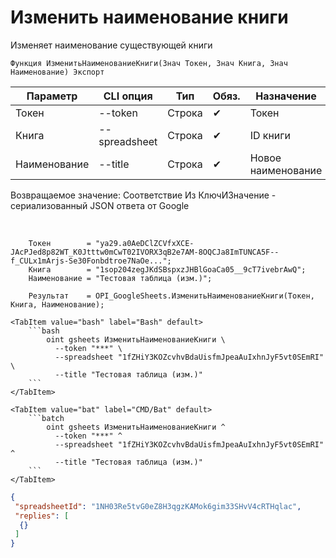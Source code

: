 ﻿---
sidebar_position: 3
---


# Изменить наименование книги
 Изменяет наименование существующей книги



`Функция ИзменитьНаименованиеКниги(Знач Токен, Знач Книга, Знач Наименование) Экспорт`

  | Параметр | CLI опция | Тип | Обяз. | Назначение |
  |-|-|-|-|-|
  | Токен | --token | Строка | &#x2714; | Токен |
  | Книга | --spreadsheet | Строка | &#x2714; | ID книги |
  | Наименование | --title | Строка | &#x2714; | Новое наименование |

  
  Возвращаемое значение:   Соответствие Из КлючИЗначение - сериализованный JSON ответа от Google

<br/>




```bsl title="Пример использования для 1С:Предприятие/OneScript"
    Токен        = "ya29.a0AeDClZCVfxXCE-JAcPJed8p82WT_K0Jtttw0mCwT02IVORX3qB2e7AM-8OQCJa8ImTUNCA5F--f_CULx1mArjs-Se30Fonbdtroe7NaOe...";
    Книга        = "1sop204zegJKdSBspxzJHBlGoaCa05__9cT7ivebrAwQ";
    Наименование = "Тестовая таблица (изм.)";

    Результат    = OPI_GoogleSheets.ИзменитьНаименованиеКниги(Токен, Книга, Наименование);
```
    

 <Tabs>
  
    <TabItem value="bash" label="Bash" default>
        ```bash
            oint gsheets ИзменитьНаименованиеКниги \
              --token "***" \
              --spreadsheet "1fZHiY3KOZcvhvBdaUisfmJpeaAuIxhnJyF5vt0SEmRI" \
              --title "Тестовая таблица (изм.)"
        ```
    </TabItem>
  
    <TabItem value="bat" label="CMD/Bat" default>
        ```batch
            oint gsheets ИзменитьНаименованиеКниги ^
              --token "***" ^
              --spreadsheet "1fZHiY3KOZcvhvBdaUisfmJpeaAuIxhnJyF5vt0SEmRI" ^
              --title "Тестовая таблица (изм.)"
        ```
    </TabItem>
</Tabs>


```json title="Результат"
{
 "spreadsheetId": "1NH03Re5tvG0eZ8H3qgzKAMok6gim33SHvV4cRTHqlac",
 "replies": [
  {}
 ]
}
```
